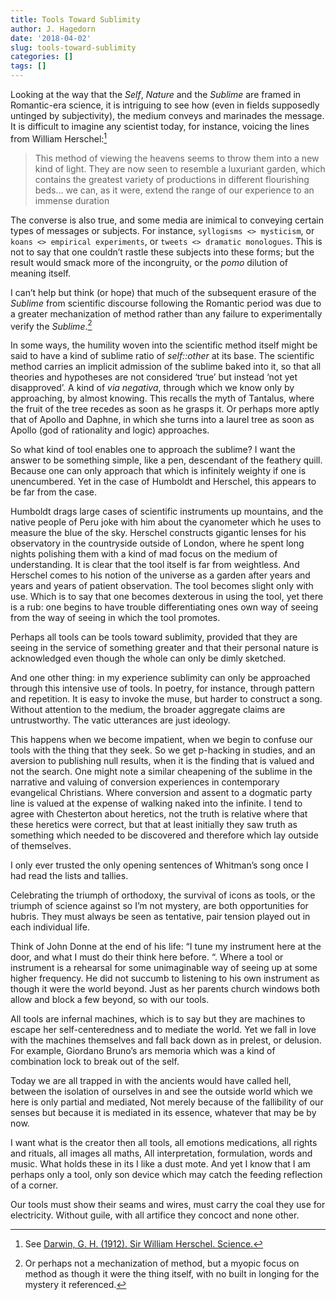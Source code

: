 ```yaml
---
title: Tools Toward Sublimity
author: J. Hagedorn
date: '2018-04-02'
slug: tools-toward-sublimity
categories: []
tags: []
---
```


Looking at the way that the *Self*, *Nature* and the *Sublime* are framed in Romantic-era science, it is intriguing to see how (even in fields supposedly untinged by subjectivity), the medium conveys and marinades the message.  It is difficult to imagine any scientist today, for instance, voicing the lines from William Herschel:^[See  [Darwin, G. H. (1912). Sir William Herschel. Science.](https://archive.org/stream/jstor-1637819/1637819#page/n9/mode/2up/search/luxuriant+garden)]

> This method of viewing the heavens seems to throw them into a new kind of light. They are now seen to resemble a luxuriant garden, which contains the greatest variety of productions in different flourishing beds... we can, as it were, extend the range of our experience to an immense duration

The converse is also true, and some media are inimical to conveying certain types of messages or subjects.  For instance, `syllogisms <> mysticism`, or `koans <> empirical experiments`, or `tweets <> dramatic monologues`.  This is not to say that one couldn't rastle these subjects into these forms; but the result would smack more of the incongruity, or the *pomo* dilution of meaning itself.

I can't help but think (or hope) that much of the subsequent erasure of the *Sublime* from scientific discourse following the Romantic period was due to a greater mechanization of method rather than any failure to experimentally verify the *Sublime*.^[Or perhaps not a mechanization of method, but a myopic focus on method as though it were the thing itself, with no built in longing for the mystery it referenced.]

In some ways, the humility woven into the scientific method itself might be said to have a kind of sublime ratio of *self::other* at its base.  The scientific method carries an implicit admission of the sublime baked into it, so that all theories and hypotheses are not considered 'true' but instead 'not yet disapproved'. A kind of *via negativa*, through which we know only by approaching, by almost knowing. This recalls the myth of Tantalus, where the fruit of the tree recedes as soon as he grasps it. Or perhaps more aptly that of Apollo and Daphne, in which she turns into a laurel tree as soon as Apollo (god of rationality and logic) approaches.

So what kind of tool enables one to approach the sublime? I want the answer to be something simple, like a pen, descendant of the feathery quill. Because one can only approach that which is infinitely weighty if one is unencumbered. Yet in the case of Humboldt and Herschel, this appears to be far from the case.

Humboldt drags large cases of scientific instruments up mountains, and the native people of Peru joke with him about the cyanometer which he uses to measure the blue of the sky. Herschel constructs gigantic lenses for his observatory in the countryside outside of London, where he spent long nights polishing them with a kind of mad focus on the medium of understanding.  It is clear that the tool itself is far from weightless.  And Herschel comes to his notion of the universe as a garden after years and years and years of patient observation. The tool becomes slight only with use.  Which is to say that one becomes dexterous in using the tool, yet there is a rub: one begins to have trouble differentiating ones own way of seeing from the way of seeing in which the tool promotes.  

Perhaps all tools can be tools toward sublimity, provided that they are seeing in the service of something greater and that their personal nature is acknowledged even though the whole can only be dimly sketched.  

And one other thing: in my experience sublimity can only be approached through this intensive use of tools. In poetry, for instance, through pattern and repetition.  It is easy to invoke the muse, but harder to construct a song.    Without attention to the medium, the broader aggregate claims are untrustworthy. The vatic utterances are just ideology.

This happens when we become impatient, when we begin to confuse our tools with the thing that they seek. So we get p-hacking in studies, and an aversion to publishing null results, when it is the finding that is valued and not the search.  One might note a similar cheapening of the sublime in the narrative and valuing of conversion experiences in contemporary evangelical Christians. Where conversion and assent to a dogmatic party line is valued at the expense of walking naked into the infinite. I tend to agree with Chesterton about heretics, not the truth is relative where that these heretics were correct, but that at least initially they saw truth as something which needed to be discovered and therefore which lay outside of themselves.

I only ever trusted the only opening sentences of Whitman’s song once I had read the lists and tallies.

Celebrating the triumph of orthodoxy, the survival of icons as tools, or the triumph of science against so I’m not mystery, are both opportunities for hubris.  They must always be seen as tentative, pair tension played out in each individual life.

Think of John Donne at the end of his life: “I tune my instrument here at the door, and what I must do their think here before. “. Where a tool or instrument is a rehearsal for some unimaginable way of seeing up at some higher frequency.  He did not succumb to listening to his own instrument as though it were the world beyond.  Just as her parents church windows both allow and block a few beyond, so with our tools.

All tools are infernal machines, which is to say but they are machines to escape her self-centeredness and to mediate the world. Yet we fall in love with the machines themselves and fall back down as in prelest, or delusion.  For example, Giordano Bruno’s ars memoria which was a kind of combination lock to break out of the self.  

Today we are all trapped in with the ancients would have called hell, between the isolation of ourselves in and see the outside world which we here is only partial and mediated, Not merely because of the fallibility of our senses but because it is mediated in its essence, whatever that may be by now.

I want what is the creator then all tools, all emotions medications, all rights and rituals, all images all maths, All interpretation, formulation, words and music. What holds these in its I like a dust mote.  And yet I know that I am perhaps only a tool, only son device which may catch the feeding reflection of a corner.  

Our tools must show their seams and wires, must carry the coal they use for electricity. Without guile, with all artifice they concoct and none other.
